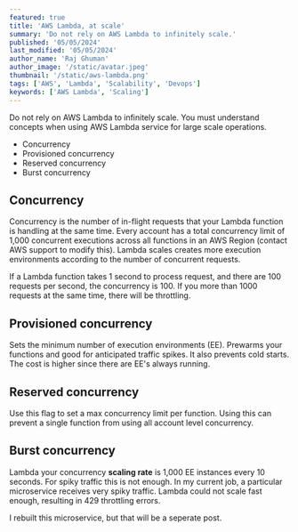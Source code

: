 ```yaml
---
featured: true
title: 'AWS Lambda, at scale'
summary: 'Do not rely on AWS Lambda to infinitely scale.'
published: '05/05/2024'
last_modified: '05/05/2024'
author_name: 'Raj Ghuman'
author_image: '/static/avatar.jpeg'
thumbnail: '/static/aws-lambda.png'
tags: ['AWS', 'Lambda', 'Scalability', 'Devops']
keywords: ['AWS Lambda', 'Scaling']
---
```


Do not rely on AWS Lambda to infinitely scale. You must understand concepts when using AWS Lambda service for large scale operations.

- Concurrency
- Provisioned concurrency
- Reserved concurrency
- Burst concurrency

## Concurrency
Concurrency is the number of in-flight requests that your Lambda function is handling at the same time.
Every account has a total concurrency limit of 1,000 concurrent executions across all functions in an AWS Region (contact AWS support to modify this).
Lambda scales creates more execution environments according to the number of concurrent requests.

If a Lambda function takes 1 second to process request, and there are 100 requests per second, the concurrency is 100.
If you more than 1000 requests at the same time, there will be throttling.

## Provisioned concurrency
Sets the minimum number of execution environments (EE). Prewarms your functions and good for anticipated traffic spikes.
It also prevents cold starts. The cost is higher since there are EE's always running.

## Reserved concurrency
Use this flag to set a max concurrency limit per function. 
Using this can prevent a single function from using all account level concurrency.


## Burst concurrency
Lambda your concurrency **scaling rate** is 1,000 EE instances every 10 seconds.
For spiky traffic this is not enough. In my current job, a particular microservice receives very spiky traffic.
Lambda could not scale fast enough, resulting in 429 throttling errors. 

I rebuilt this microservice, but that will be a seperate post.